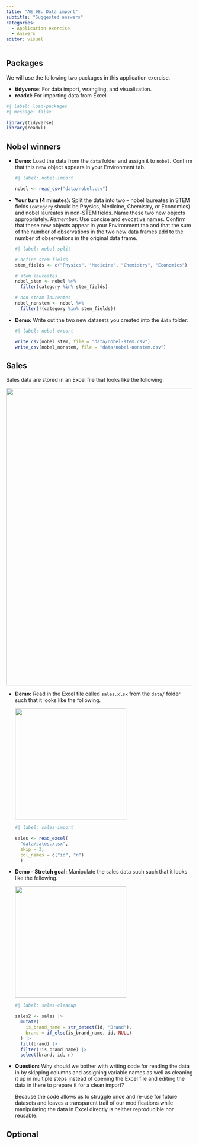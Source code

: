 ```yaml
---
title: "AE 08: Data import"
subtitle: "Suggested answers"
categories: 
  - Application exercise
  - Answers
editor: visual
---
```


## Packages

We will use the following two packages in this application exercise.

-   **tidyverse**: For data import, wrangling, and visualization.
-   **readxl:** For importing data from Excel.

```r
#| label: load-packages
#| message: false

library(tidyverse)
library(readxl)
```

## Nobel winners

-   **Demo:** Load the data from the `data` folder and assign it to `nobel`. Confirm that this new object appears in your Environment tab.

    ```r
    #| label: nobel-import
     
    nobel <- read_csv("data/nobel.csv")
    ```

<!-- -->

-   **Your turn (4 minutes):** Split the data into two -- nobel laureates in STEM fields (`category` should be Physics, Medicine, Chemistry, or Economics) and nobel laureates in non-STEM fields. Name these two new objects appropriately. *Remember:* Use concise and evocative names. Confirm that these new objects appear in your Environment tab and that the sum of the number of observations in the two new data frames add to the number of observations in the original data frame.

    ```r
    #| label: nobel-split

    # define stem fields
    stem_fields <- c("Physics", "Medicine", "Chemistry", "Economics")

    # stem laureates
    nobel_stem <- nobel %>%
      filter(category %in% stem_fields)

    # non-steam laureates
    nobel_nonstem <- nobel %>%
      filter(!(category %in% stem_fields))
    ```

-   **Demo:** Write out the two new datasets you created into the `data` folder:

    ```r
    #| label: nobel-export

    write_csv(nobel_stem, file = "data/nobel-stem.csv")
    write_csv(nobel_nonstem, file = "data/nobel-nonstem.csv")
    ```

## Sales

Sales data are stored in an Excel file that looks like the following:

![](images/salex-excel.png){fig-align="center" width="801"}

-   **Demo:** Read in the Excel file called `sales.xlsx` from the `data/` folder such that it looks like the following.

    ![](images/sales-1.png){width="300"}

    ```r
    #| label: sales-import

    sales <- read_excel(
      "data/sales.xlsx", 
      skip = 3,
      col_names = c("id", "n")
      )
    ```

-   **Demo - Stretch goal:** Manipulate the sales data such such that it looks like the following.

    ![](images/sales-2.png){width="300"}

    ```r
    #| label: sales-cleanup

    sales2 <- sales |>
      mutate(
        is_brand_name = str_detect(id, "Brand"),
        brand = if_else(is_brand_name, id, NULL)
      ) |>
      fill(brand) |>
      filter(!is_brand_name) |>
      select(brand, id, n)
    ```

<!-- -->

-   **Question:** Why should we bother with writing code for reading the data in by skipping columns and assigning variable names as well as cleaning it up in multiple steps instead of opening the Excel file and editing the data in there to prepare it for a clean import?

    Because the code allows us to struggle once and re-use for future datasets and leaves a transparent trail of our modifications while manipulating the data in Excel directly is neither reproducible nor reusable.
    
## Optional 


